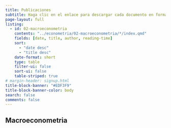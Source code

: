 ```yaml
---
title: Publicaciones
subtitle: Haga clic en el enlace para descargar cada documento en formato pdf.
page-layout: full
listing:
  - id: 02-macroeconometria
    contents: "../econometria/02-macroeconometria/*/index.qmd"
    fields: [date, title, author, reading-time]
    sort: 
      - "date desc"
      - "title desc"
    date-format: short
    type: table
    filter-ui: false
    sort-ui: false
    table-striped: true
# margin-header: signup.html
title-block-banner: "#EDF3F9"
title-block-banner-color: body
search: false
comments: false
---
```


## Macroeconometria

::: {#02-macroeconometria}
:::
